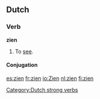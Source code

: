 ==Dutch==

===Verb===
'''zien'''
# To [[see]].

====Conjugation====
{{nl-verb|zie|ziet|zag|zagen|hebben|gezien|zie}}
[[Category:Dutch strong verbs]]

[[es:zien]]
[[fr:zien]]
[[io:Zien]]
[[nl:zien]]
[[fi:zien]]